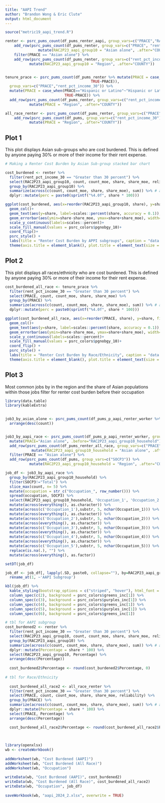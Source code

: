 ```yaml
---
title: "AAPI Trend"
author: "Brandon Wong & Eric Clute"
output: html_document
---
```


```r
source("metric19_aapi_trend.R")
```


```r

renter <- psrc_pums_count(df_pums_renter_aapi, group_vars=c("PRACE","RAC2P23_aapi_group10","rent_pct_income_30"), rr=TRUE) %>% 
    add_row(psrc_pums_count(df_pums_renter, group_vars=c("PRACE", "rent_pct_income_30")) %>% 
               mutate(RAC2P23_aapi_group10 = "Asian alone", .after="COUNTY")) %>% 
    filter(PRACE == "Asian alone") %>% 
    add_row(psrc_pums_count(df_pums_renter, group_vars=c("rent_pct_income_30")) %>%
           mutate(RAC2P23_aapi_group10 = "Region", .after="COUNTY"))


tenure_prace <- psrc_pums_count(df_pums_renter %>% mutate(PRACE = case_when(PRACE %in% c("Some Other Race alone", "Two or More Races")~"Other",
                                       TRUE~PRACE)), 
  group_vars=c("PRACE","rent_pct_income_30")) %>% 
  mutate(PRACE = case_when(PRACE=="Hispanic or Latino"~"Hispanic or Latinx",
                           TRUE~PRACE)) %>% 
  add_row(psrc_pums_count(df_pums_renter, group_vars=c("rent_pct_income_30")) %>%
           mutate(PRACE = "Region", .after="COUNTY"))

all_race_renter <- psrc_pums_count(df_pums_renter, group_vars=c("PRACE","rent_pct_income_30"), rr=TRUE) %>%
    add_row(psrc_pums_count(df_pums, group_vars=c("rent_pct_income_30")) %>%
           mutate(PRACE = "Region", .after="COUNTY"))

```


## Plot 1

This plot displays Asian sub-groups who are cost burdened. This is defined by anyone paying 30% or more of their income for their rent expense.

```r
# Making a Renter Cost Burden by Asian Sub-group stacked bar chart

cost_burdened <- renter %>% 
  filter(rent_pct_income_30 == "Greater than 30 percent") %>%
  select(RAC2P23_aapi_group10, count, count_moe, share, share_moe, reliability) %>% 
  group_by(RAC2P23_aapi_group10) %>%
  summarize(across(c(count, count_moe, share, share_moe), sum)) %>% # aggregates all numerical values based on race
  dplyr::mutate(perc = paste0(sprintf("%4.0f", share * 100)))

ggplot(cost_burdened, aes(x=reorder(RAC2P23_aapi_group10, share), y=share, fill=RAC2P23_aapi_group10)) +
  geom_col()+
  geom_text(aes(y=share, label=scales::percent(share, accuracy = 0.1)), size = 7, hjust=-0.5)+
  geom_errorbar(aes(ymin=share-share_moe, ymax=share+share_moe), width=0.2) +
  scale_y_continuous(labels=scales::percent)+
  scale_fill_manual(values = psrc_colors$pgnobgy_10)+
  coord_flip()+
  psrc_style() +
  labs(title = "Renter Cost Burden by APPI subgroups", caption = "data: AAPI Renter households by householder race", x="AAPI subgroups") +
  theme(axis.title = element_blank(), plot.title = element_text(size = 30), legend.position = "none", axis.text = element_text(size= 20), plot.caption = element_text(size = 20))
```

## Plot 2
This plot displays all races/ethnicity who are cost burdened. This is defined by anyone paying 30% or more of their income for their rent expense.
```r

cost_burdened_all_race <- tenure_prace %>% 
  filter(rent_pct_income_30 == "Greater than 30 percent") %>%
  select(PRACE, count, count_moe, share, share_moe) %>% 
  group_by(PRACE) %>%
  summarize(across(c(count, count_moe, share, share_moe), sum)) %>% # aggregates all numerical values based on race
  dplyr::mutate(perc = paste0(sprintf("%4.0f", share * 100)))

ggplot(cost_burdened_all_race, aes(x=reorder(PRACE, share), y=share, fill=PRACE)) +
  geom_col()+
  geom_text(aes(y=share, label=scales::percent(share, accuracy = 0.1)), size = 7, hjust=-0.5)+
  geom_errorbar(aes(ymin=share-share_moe, ymax=share+share_moe), width=0.2) +
  scale_y_continuous(labels=scales::percent)+
  scale_fill_manual(values = psrc_colors$pgnobgy_10)+
  coord_flip() +
  psrc_style() +
  labs(title = "Renter Cost Burden by Race/Ethnicity", caption = "data: Renter households by householder race", x="All Races/Ethnicities") +
  theme(axis.title = element_blank(), plot.title = element_text(size = 30), legend.position = "none", axis.text = element_text(size= 20), plot.caption = element_text(size = 20))

```
## Plot 3
Most common jobs by in the region and the share of Asian populations within those jobs
filter for renter cost burden before their occupation

```r

library(data.table)
library(kableExtra)

  
job3_by_asian_alone <- psrc_pums_count(df_pums_p_aapi_renter_worker %>% filter(RAC2P23_aapi_group10_household!="Native Hawaiian and Other Pacific Islander"), group_vars=c("SOCP3")) %>%
  arrange(desc(count))


job3_by_aapi_race <- psrc_pums_count(df_pums_p_aapi_renter_worker, group_vars=c("RAC2P23_aapi_group10_household","SOCP3")) %>%
  mutate(PRACE="Asian alone", .before="RAC2P23_aapi_group10_household") %>% 
  add_row(psrc_pums_count(df_pums_renter_all_race, group_vars=c("PRACE", "SOCP3")) %>%
            mutate(RAC2P23_aapi_group10_household = "Asian alone", .after="COUNTY")) %>% 
  filter(PRACE == "Asian alone") %>% 
  add_row(psrc_pums_count(df_pums, group_vars=c("SOCP3")) %>%
           mutate(RAC2P23_aapi_group10_household = "Region", .after="COUNTY"))

job_df <- job3_by_aapi_race %>% 
  group_by(RAC2P23_aapi_group10_household) %>% 
  filter(SOCP3!="Total") %>%
  slice_max(count, n= 5) %>%
  mutate(occupation = str_c("Occupation_", row_number())) %>% 
  spread(occupation, SOCP3) %>% 
  select(RAC2P23_aapi_group10_household, 'Occupation_1', 'Occupation_2', 'Occupation_3', 'Occupation_4', 'Occupation_5')   %>%
  mutate(across(everything(), as.character)) %>%
  mutate(across(c('Occupation_1'),substr, 5, nchar(Occupation_1))) %>%
  mutate(across(everything(), as.character)) %>%
  mutate(across(c('Occupation_2'),substr, 5, nchar(Occupation_2))) %>% 
  mutate(across(everything(), as.character)) %>%
  mutate(across(c('Occupation_3'),substr, 5, nchar(Occupation_3))) %>% 
  mutate(across(everything(), as.character)) %>%
  mutate(across(c('Occupation_4'),substr, 5, nchar(Occupation_4))) %>%
  mutate(across(everything(), as.character)) %>%
  mutate(across(c('Occupation_5'),substr, 5, nchar(Occupation_5))) %>% 
  replace(is.na(.), "") %>%
  mutate(across(everything(), as.factor))

setDT(job_df)

job_df <- job_df[, lapply(.SD, paste0, collapse=""), by=RAC2P23_aapi_group10_household] %>% 
  rename_at(1, ~'AAPI Subgroup')

kbl(job_df) %>% 
  kable_styling(bootstrap_options = c("striped", "hover"), html_font = "Poppins") %>%
  column_spec(c(2), background = psrc_colors$greens_inc[1]) %>% 
  column_spec(c(3), background = psrc_colors$purples_inc[1]) %>%
  column_spec(c(4), background = psrc_colors$greens_inc[1]) %>% 
  column_spec(c(5), background = psrc_colors$purples_inc[1]) %>% 
  column_spec(c(6), background = psrc_colors$greens_inc[1])
```


```r

# tbl for AAPI subgroup
cost_burdened2 <- renter %>% 
  filter(rent_pct_income_30 == "Greater than 30 percent") %>%
  select(RAC2P23_aapi_group10, count, count_moe, share, share_moe, reliability) %>% 
  group_by(RAC2P23_aapi_group10) %>%
  summarize(across(c(count, count_moe, share, share_moe), sum)) %>% # aggregates all numerical values based on race
  dplyr::mutate(Percentage = share * 100) %>%
  select(RAC2P23_aapi_group10, Percentage) %>% 
  arrange(desc(Percentage))
  
  cost_burdened2$Percentage <- round(cost_burdened2$Percentage, 0)
  
# tbl for Race/Ethnicity
  
  cost_burdened_all_race2 <- all_race_renter %>% 
  filter(rent_pct_income_30 == "Greater than 30 percent") %>%
  select(PRACE, count, count_moe, share, share_moe, reliability) %>% 
  group_by(PRACE) %>%
  summarize(across(c(count, count_moe, share, share_moe), sum)) %>% # aggregates all numerical values based on race
  dplyr::mutate(Percentage = share * 100) %>%
  select(PRACE, Percentage) %>% 
  arrange(desc(Percentage))

  cost_burdened_all_race2$Percentage <- round(cost_burdened_all_race2$Percentage, 0)
  
  
```



```r
library(openxlsx)
wb <- createWorkbook()
 
addWorksheet(wb, "Cost Burdened (AAPI)")
addWorksheet(wb, "Cost Burdened (All Race)")
addWorksheet(wb, "Occupation")
 
writeData(wb, "Cost Burdened (AAPI)", cost_burdened2)
writeData(wb, "Cost Burdened (All Race)", cost_burdened_all_race2)
writeData(wb, "Occupation", job_df)
 
saveWorkbook(wb, "aapi_2024_2.xlsx", overwrite = TRUE)


```

